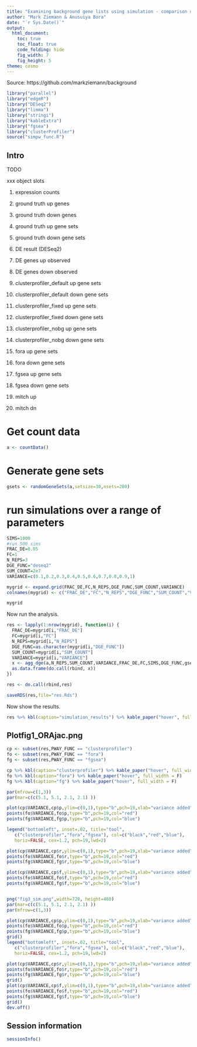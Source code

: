 ```yaml
---
title: "Examining background gene lists using simulation - comparison of different enrichment techniques"
author: "Mark Ziemann & Anusuiya Bora"
date: "`r Sys.Date()`"
output:
  html_document:
    toc: true
    toc_float: true
    code_folding: hide
    fig_width: 7
    fig_height: 5
theme: cosmo
---
```


Source: https://github.com/markziemann/background

```r

library("parallel")
library("edgeR")
library("DESeq2")
library("limma")
library("stringi")
library("kableExtra")
library("fgsea")
library("clusterProfiler")
source("simpw_func.R")

```

## Intro

TODO


xxx object slots

1. expression counts

2. ground truth up genes

3. ground truth down genes

4. ground truth up gene sets

5. ground truth down gene sets

6. DE result (DESeq2)

7. DE genes up observed

8. DE genes down observed

9. clusterprofiler_default up gene sets

10. clusterprofiler_default down gene sets

11. clusterprofiler_fixed up gene sets

12. clusterprofiler_fixed down gene sets

13. clusterprofiler_nobg up gene sets

14. clusterprofiler_nobg down gene sets

15. fora up gene sets

16. fora down gene sets

17. fgsea up gene sets

18. fgsea down gene sets

19. mitch up

20. mitch dn

# Get count data

```r

a <- countData()

```

# Generate gene sets

```r

gsets <- randomGeneSets(a,setsize=30,nsets=200)

```

# run simulations over a range of parameters

```r

SIMS=1000
#run 500 sims
FRAC_DE=0.05
FC=1
N_REPS=3
DGE_FUNC="deseq2"
SUM_COUNT=2e7
VARIANCE=c(0.1,0.2,0.3,0.4,0.5,0.6,0.7,0.8,0.9,1)

mygrid <- expand.grid(FRAC_DE,FC,N_REPS,DGE_FUNC,SUM_COUNT,VARIANCE)
colnames(mygrid) <- c("FRAC_DE","FC","N_REPS","DGE_FUNC","SUM_COUNT","VARIANCE")

mygrid

```

Now run the analysis.

```r

res <- lapply(1:nrow(mygrid), function(i) {
  FRAC_DE=mygrid[i,"FRAC_DE"]
  FC=mygrid[i,"FC"]
  N_REPS=mygrid[i,"N_REPS"]
  DGE_FUNC=as.character(mygrid[i,"DGE_FUNC"])
  SUM_COUNT=mygrid[i,"SUM_COUNT"]
  VARIANCE=mygrid[i,"VARIANCE"]
  x <- agg_dge(a,N_REPS,SUM_COUNT,VARIANCE,FRAC_DE,FC,SIMS,DGE_FUNC,gsets,cores=32)
  as.data.frame(do.call(rbind, x))
})

res <- do.call(rbind,res)

saveRDS(res,file="res.Rds")

```

Now show the results.

```r

res %>% kbl(caption="simulation_results") %>% kable_paper("hover", full_width = F)

```

## Plotfig1_ORAjac.png

```r

cp <- subset(res,PWAY_FUNC == "clusterprofiler")
fo <- subset(res,PWAY_FUNC == "fora")
fg <- subset(res,PWAY_FUNC == "fgsea")

cp %>% kbl(caption="clusterprofiler") %>% kable_paper("hover", full_width = F)
fo %>% kbl(caption="fora") %>% kable_paper("hover", full_width = F)
fg %>% kbl(caption="fg") %>% kable_paper("hover", full_width = F)

par(mfrow=c(1,3))
par(mar=c(c(5.1, 5.1, 2.1, 2.1) ))

plot(cp$VARIANCE,cp$p,ylim=c(0,1),type="b",pch=19,xlab="variance added",ylab="index",main="precision")
points(fo$VARIANCE,fo$p,type="b",pch=19,col="red")
points(fg$VARIANCE,fg$p,type="b",pch=19,col="blue")

legend("bottomleft", inset=.02, title="tool",
   c("clusterprofiler","fora","fgsea"), col=c("black","red","blue"),
   horiz=FALSE, cex=1.2, pch=19,lwd=2)

plot(cp$VARIANCE,cp$r,ylim=c(0,1),type="b",pch=19,xlab="variance added",ylab="index",main="recall")
points(fo$VARIANCE,fo$r,type="b",pch=19,col="red")
points(fg$VARIANCE,fg$r,type="b",pch=19,col="blue")

plot(cp$VARIANCE,cp$f,ylim=c(0,1),type="b",pch=19,xlab="variance added",ylab="index",main="f1")
points(fo$VARIANCE,fo$f,type="b",pch=19,col="red")
points(fg$VARIANCE,fg$f,type="b",pch=19,col="blue")


png("fig3_sim.png",width=720, height=480)
par(mar=c(c(5.1, 5.1, 2.1, 2.1) ))
par(mfrow=c(1,3))

plot(cp$VARIANCE,cp$p,ylim=c(0,1),type="b",pch=19,xlab="variance added",ylab="index",main="precision")
points(fo$VARIANCE,fo$p,type="b",pch=19,col="red")
points(fg$VARIANCE,fg$p,type="b",pch=19,col="blue")
grid()
legend("bottomleft", inset=.02, title="tool",
   c("clusterprofiler","fora","fgsea"), col=c("black","red","blue"),
   horiz=FALSE, cex=1.2, pch=19,lwd=2)

plot(cp$VARIANCE,cp$r,ylim=c(0,1),type="b",pch=19,xlab="variance added",ylab="index",main="recall")
points(fo$VARIANCE,fo$r,type="b",pch=19,col="red")
points(fg$VARIANCE,fg$r,type="b",pch=19,col="blue")
grid()
plot(cp$VARIANCE,cp$f,ylim=c(0,1),type="b",pch=19,xlab="variance added",ylab="index",main="f1")
points(fo$VARIANCE,fo$f,type="b",pch=19,col="red")
points(fg$VARIANCE,fg$f,type="b",pch=19,col="blue")
grid()
dev.off()

```

## Session information


```r

sessionInfo()

```
